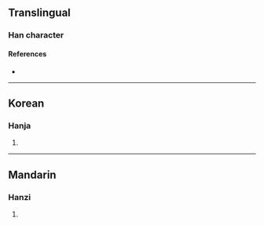 {{character info}}
==Translingual==

===Han character===
{{Han char|rn=96|rad=玉|as=15|sn=19|four=|canj=MGHLC|ids=⿰𤣩質}}

====References====
* {{Han ref|kx=0744.300|dkj=21322|dj=1153.130|hdz=21145.070|uh=74C6|ud=29894}}

----

==Korean==

===Hanja===
{{ko-hanja|hangeul=질|eumhun=|rv=jil|mr=chil|y=cil}}

# {{rfdef|ko|sort=玉15}}

----

==Mandarin==

===Hanzi===
{{cmn-hanzi|pin=[[zhí]] ([[zhi2]])|wg=chih<sup>2</sup>}}

# {{rfdef|cmn|sort=玉15}}